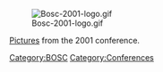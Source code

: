 [[Image:Bosc-2001-logo.gif]]

[http://gallery.open-bio.org/gallery2/v/bosc2001 Pictures] from the 2001 conference.
[[Category:BOSC]] [[Category:Conferences]]